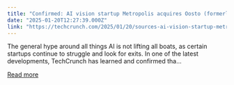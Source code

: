 ```yaml
---
title: "Confirmed: AI vision startup Metropolis acquires Oosto (formerly known as AnyVision) for just $125M"
date: "2025-01-20T12:27:39.000Z"
link: "https://techcrunch.com/2025/01/20/sources-ai-vision-startup-metropolis-is-buying-oosto-formerly-known-as-anyvision-for-just-125m/"
---
```


The general hype around all things AI is not lifting all boats, as certain startups continue to struggle and look for exits. In one of the latest developments, TechCrunch has learned and confirmed tha...

[Read more](https://techcrunch.com/2025/01/20/sources-ai-vision-startup-metropolis-is-buying-oosto-formerly-known-as-anyvision-for-just-125m/)
